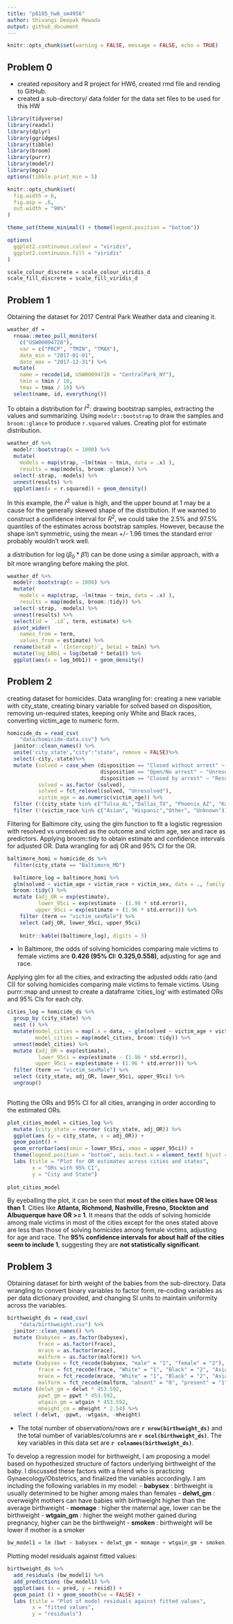 ```yaml
---
title: "p8105_hw6_sm4956"
author: Shivangi Deepak Mewada
output: github_document
---
```


```r
knitr::opts_chunk$set(warning = FALSE, message = FALSE, echo = TRUE)
```

## Problem 0
* created repository and R project for HW6, created rmd file and rending to GitHub. 
* created a sub-directory/ data folder for the data set files to be used for this HW

```r
library(tidyverse)
library(readxl)
library(dplyr)
library(ggridges)
library(tibble)
library(broom)
library(purrr)
library(modelr)
library(mgcv)
options(tibble.print_min = 5)

knitr::opts_chunk$set(
  fig.width = 6,
  fig.asp = .6,
  out.width = "90%"
)

theme_set(theme_minimal() + theme(legend.position = "bottom"))

options(
  ggplot2.continuous.colour = "viridis",
  ggplot2.continuous.fill = "viridis"
)

scale_colour_discrete = scale_colour_viridis_d
scale_fill_discrete = scale_fill_viridis_d
```

## Problem 1

Obtaining the dataset for 2017 Central Park Weather data and cleaning it.
```r
weather_df = 
  rnoaa::meteo_pull_monitors(
    c("USW00094728"),
    var = c("PRCP", "TMIN", "TMAX"), 
    date_min = "2017-01-01",
    date_max = "2017-12-31") %>%
  mutate(
    name = recode(id, USW00094728 = "CentralPark_NY"),
    tmin = tmin / 10,
    tmax = tmax / 10) %>%
  select(name, id, everything())
```

To obtain a distribution for $\hat{r}^2$: drawing bootstrap samples, extracting the values and summarizing. 
Using `modelr::bootstrap` to draw the samples and `broom::glance` to produce `r.squared` values. Creating plot for estimate distribution. 
```r
weather_df %>% 
  modelr::bootstrap(n = 1000) %>% 
  mutate(
    models = map(strap, ~lm(tmax ~ tmin, data = .x) ),
    results = map(models, broom::glance)) %>% 
  select(-strap, -models) %>% 
  unnest(results) %>% 
  ggplot(aes(x = r.squared)) + geom_density()
```

In this example, the $\hat{r}^2$ value is high, and the upper bound at 1 may be a cause for the generally skewed shape of the distribution. If we wanted to construct a confidence interval for $R^2$, we could take the 2.5% and 97.5% quantiles of the estimates across bootstrap samples. However, because the shape isn't symmetric, using the mean +/- 1.96 times the standard error probably wouldn't work well.

a distribution for $\log(\beta_0 * \beta1)$ can be done using a similar approach, with a bit more wrangling before making the plot.

```r
weather_df %>% 
  modelr::bootstrap(n = 1000) %>% 
  mutate(
    models = map(strap, ~lm(tmax ~ tmin, data = .x) ),
    results = map(models, broom::tidy)) %>% 
  select(-strap, -models) %>% 
  unnest(results) %>% 
  select(id = `.id`, term, estimate) %>% 
  pivot_wider(
    names_from = term, 
    values_from = estimate) %>% 
  rename(beta0 = `(Intercept)`, beta1 = tmin) %>% 
  mutate(log_b0b1 = log(beta0 * beta1)) %>% 
  ggplot(aes(x = log_b0b1)) + geom_density()
```

## Problem 2

creating dataset for homicides. Data wrangling for: creating a new variable with city_state, creating binary variable for solved based on disposition, removing un-required states, keeping only White and Black races, converting victim_age to numeric form. 
```r
homicide_ds = read_csv(
    "data/homicide-data.csv") %>%
  janitor::clean_names() %>%
  unite('city_state',"city":"state", remove = FALSE)%>%
  select(-city,-state)%>%
  mutate (solved = case_when (disposition == "Closed without arrest" ~ "Unresolved", 
                              disposition == "Open/No arrest" ~ "Unresolved", 
                              disposition == "Closed by arrest" ~ "Resolved" ),
          solved = as.factor (solved),
          solved = fct_relevel(solved, "Unresolved"),
          victim_age = as.numeric(victim_age)) %>%
  filter (!(city_state %in% c("Tulsa_AL","Dallas_TX", "Phoenix_AZ", "Kansas City_MO"))) %>%
  filter (!(victim_race %in% c("Asian", "Hispanic","Other", "Unknown"))) 
```

Filtering for Baltimore city, using the glm function to fit a logistic regression with resolved vs unresolved as the outcome and victim age, sex and race as predictors. Applying broom::tidy to obtain estimate and confidence intervals for adjusted OR. Data wrangling for adj OR and 95% CI for the OR. 
```r
baltimore_homi = homicide_ds %>%
  filter(city_state == "Baltimore_MD")

  baltimore_log = baltimore_homi %>%
  glm(solved ~ victim_age + victim_race + victim_sex, data = ., family = binomial()) %>%
  broom::tidy() %>%
  mutate (adj_OR = exp(estimate),
          lower_95ci = exp(estimate - (1.96 * std.error)),
         upper_95ci = exp(estimate + (1.96 * std.error))) %>%
    filter (term == "victim_sexMale") %>%
    select (adj_OR, lower_95ci, upper_95ci)
  
    knitr::kable((baltimore_log), digits = 3)
```

* In Baltimore, the odds of solving homicides comparing male victims to female victims are **0.426 (95% CI: 0.325,0.558)**, adjusting for age and race.

Applying glm for all the cities, and extracting the adjusted odds ratio (and CI) for solving homicides comparing male victims to female victims. Using purrr::map and unnest to create a dataframe 'cities_log' with estimated ORs and 95% CIs for each city. 
```r
cities_log = homicide_ds %>%
  group_by (city_state) %>%
  nest () %>%
  mutate(model_cities = map(.x = data, ~ glm(solved ~ victim_age + victim_race + victim_sex, data = ., family = binomial())),
         model_cities = map(model_cities, broom::tidy)) %>%
  unnest(model_cities) %>%
  mutate (adj_OR = exp(estimate),
          lower_95ci = exp(estimate - (1.96 * std.error)),
         upper_95ci = exp(estimate + (1.96 * std.error))) %>%
  filter (term == "victim_sexMale") %>%
  select (city_state, adj_OR, lower_95ci, upper_95ci) %>%
  ungroup()
  
```

Plotting the ORs and 95% CI for all cities, arranging in order according to the estimated ORs.
```r
plot_cities_model = cities_log %>%
  mutate (city_state = reorder (city_state, adj_OR)) %>%
  ggplot(aes (y = city_state, x = adj_OR)) + 
  geom_point() + 
  geom_errorbar(aes(xmin = lower_95ci, xmax = upper_95ci)) + 
  theme(legend.position = "bottom", axis.text.x = element_text( hjust = 1)) + 
  labs (title = "Plot for OR estimates across cities and states",
        x = "ORs with 95% CI",
        y = "City and State")
  
plot_cities_model
```

By eyeballing the plot, it can be seen that **most of the cities have OR less than 1**. Cities like **Atlanta, Richmond, Nashville, Fresno, Stockton and Albuquerque have OR >= 1**. It means that the odds of solving homicide among male victims in most of the cities except for the ones stated above are less than those of solving homicides among female victims, adjusting for age and race. 
The **95% confidence intervals for about half of the cities seem to include 1**, suggesting they are **not statistically significant**.

## Problem 3

Obtaining dataset for birth weight of the babies from the sub-directory. Data wrangling to convert binary variables to factor form, re-coding variables as per data dictionary provided, and changing SI units to maintain uniformity across the variables. 
```r
birthweight_ds = read_csv(
    "data/birthweight.csv") %>%
  janitor::clean_names() %>%
  mutate (babysex = as.factor(babysex),
          frace = as.factor(frace),
          mrace = as.factor(mrace),
          malform = as.factor(malform)) %>%
  mutate (babysex = fct_recode(babysex, "male" = "1", "female" = "2"),
          frace = fct_recode(frace, "White" = "1", "Black" = "2", "Asian" = "3", "Puerto Rican" = "4", "Other" = "8",     "Unknown" = "9"),
          mrace = fct_recode(mrace, "White" = "1", "Black" = "2", "Asian" = "3", "Puerto Rican" = "4", "Other" = "8"),
          malform = fct_recode(malform, "absent" = "0", "present" = "1")) %>%
  mutate (delwt_gm = delwt * 453.592,
          ppwt_gm = ppwt * 453.592,
          wtgain_gm = wtgain * 453.592,
          mheight_cm = mheight * 2.54) %>%
  select (-delwt, -ppwt, -wtgain, -mheight)
```

- The total number of observations/rows are **`r nrow(birthweight_ds)`** and the total number of variables/columns are **`r ncol(birthweight_ds)`**. The key variables in this data set are **`r colnames(birthweight_ds)`**.

To develop a regression model for birthweight, I am proposing a model based on hypothesized structure of factors underlying birthweight of the baby. I discussed these factors with a friend who is practicing Gynaecology/Obstetrics, and finalized the variables accordingly. I am including the following variables in my model:
- **babysex** : birthweight is usually determined to be higher among males than females
- **delwt_gm** : overweight mothers can have babies with birthweight higher than the average birthweight
- **momage** : higher the maternal age, lower can be the birthweight
- **wtgain_gm** : higher the weight mother gained during pregnancy, higher can be the birthweight
- **smoken** : birthweight will be lower if mother is a smoker

```r
bw_model1 = lm (bwt ~ babysex + delwt_gm + momage + wtgain_gm + smoken, data = birthweight_ds)
```

Plotting model residuals against fitted values:
```r
birthweight_ds %>%
  add_residuals (bw_model1) %>%
  add_predictions (bw_model1) %>%
  ggplot(aes (x = pred, y = resid)) + 
  geom_point () + geom_smooth(se = FALSE) +
  labs (title = "Plot of model residuals against fitted values",
        x = "fitted values",
        y = "residuals")
```
